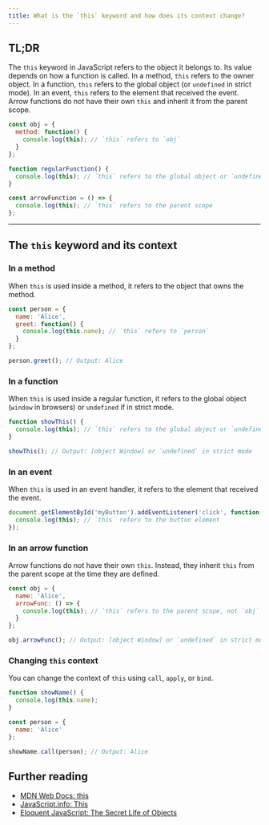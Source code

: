 ```yaml
---
title: What is the `this` keyword and how does its context change?
---
```


## TL;DR

The `this` keyword in JavaScript refers to the object it belongs to. Its value depends on how a function is called. In a method, `this` refers to the owner object. In a function, `this` refers to the global object (or `undefined` in strict mode). In an event, `this` refers to the element that received the event. Arrow functions do not have their own `this` and inherit it from the parent scope.

```javascript
const obj = {
  method: function() {
    console.log(this); // `this` refers to `obj`
  }
};

function regularFunction() {
  console.log(this); // `this` refers to the global object or `undefined` in strict mode
}

const arrowFunction = () => {
  console.log(this); // `this` refers to the parent scope
};
```

---

## The `this` keyword and its context

### In a method

When `this` is used inside a method, it refers to the object that owns the method.

```javascript
const person = {
  name: 'Alice',
  greet: function() {
    console.log(this.name); // `this` refers to `person`
  }
};

person.greet(); // Output: Alice
```

### In a function

When `this` is used inside a regular function, it refers to the global object (`window` in browsers) or `undefined` if in strict mode.

```javascript
function showThis() {
  console.log(this); // `this` refers to the global object or `undefined` in strict mode
}

showThis(); // Output: [object Window] or `undefined` in strict mode
```

### In an event

When `this` is used in an event handler, it refers to the element that received the event.

```javascript
document.getElementById('myButton').addEventListener('click', function() {
  console.log(this); // `this` refers to the button element
});
```

### In an arrow function

Arrow functions do not have their own `this`. Instead, they inherit `this` from the parent scope at the time they are defined.

```javascript
const obj = {
  name: 'Alice',
  arrowFunc: () => {
    console.log(this); // `this` refers to the parent scope, not `obj`
  }
};

obj.arrowFunc(); // Output: [object Window] or `undefined` in strict mode
```

### Changing `this` context

You can change the context of `this` using `call`, `apply`, or `bind`.

```javascript
function showName() {
  console.log(this.name);
}

const person = {
  name: 'Alice'
};

showName.call(person); // Output: Alice
```

## Further reading

- [MDN Web Docs: this](https://developer.mozilla.org/en-US/docs/Web/JavaScript/Reference/Operators/this)
- [JavaScript.info: This](https://javascript.info/this)
- [Eloquent JavaScript: The Secret Life of Objects](https://eloquentjavascript.net/06_object.html#h_jl8p9uBO2a)

